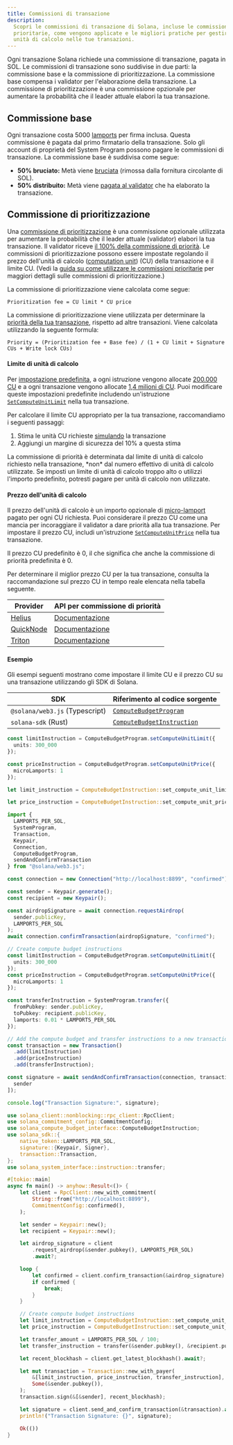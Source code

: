 ```yaml
---
title: Commissioni di transazione
description:
  Scopri le commissioni di transazione di Solana, incluse le commissioni base e
  prioritarie, come vengono applicate e le migliori pratiche per gestire le
  unità di calcolo nelle tue transazioni.
---
```


Ogni transazione Solana richiede una commissione di transazione, pagata in SOL.
Le commissioni di transazione sono suddivise in due parti: la commissione base e
la commissione di prioritizzazione. La commissione base compensa i validator per
l'elaborazione della transazione. La commissione di prioritizzazione è una
commissione opzionale per aumentare la probabilità che il leader attuale elabori
la tua transazione.

## Commissione base

Ogni transazione costa 5000 [lamports](/docs/references/terminology#lamport) per
firma inclusa. Questa commissione è pagata dal primo firmatario della
transazione. Solo gli account di proprietà del System Program possono pagare le
commissioni di transazione. La commissione base è suddivisa come segue:

- **50% bruciato:** Metà viene
  [bruciata](https://github.com/anza-xyz/agave/blob/v2.1.13/sdk/fee-calculator/src/lib.rs#L70)
  (rimossa dalla fornitura circolante di SOL).
- **50% distribuito:** Metà viene
  [pagata al validator](https://github.com/anza-xyz/agave/blob/e621336acad4f5d6e5b860eaa1b074b01c99253c/runtime/src/bank/fee_distribution.rs#L58-L62)
  che ha elaborato la transazione.

## Commissione di prioritizzazione

Una
[commissione di prioritizzazione](https://github.com/anza-xyz/agave/blob/v2.2.14/compute-budget/src/compute_budget_limits.rs#L47-L48)
è una commissione opzionale utilizzata per aumentare la probabilità che il
leader attuale (validator) elabori la tua transazione. Il validator riceve
[il 100% della commissione di priorità](https://github.com/solana-foundation/solana-improvement-documents/blob/main/proposals/0096-reward-collected-priority-fee-in-entirety.md).
Le commissioni di prioritizzazione possono essere impostate regolando il prezzo
dell'unità di calcolo
([computation unit](/docs/references/terminology#compute-units)) (CU) della
transazione e il limite CU. (Vedi la
[guida su come utilizzare le commissioni prioritarie](/developers/guides/advanced/how-to-use-priority-fees)
per maggiori dettagli sulle commissioni di prioritizzazione.)

La commissione di prioritizzazione viene calcolata come segue:

```text title="Prioritization fee formula"
Prioritization fee = CU limit * CU price
```

La commissione di prioritizzazione viene utilizzata per determinare la
[priorità della tua transazione](https://github.com/anza-xyz/agave/blob/v2.2.14/core/src/banking_stage/transaction_scheduler/receive_and_buffer.rs#L646),
rispetto ad altre transazioni. Viene calcolata utilizzando la seguente formula:

```text title="Transaction priority formula"
Priority = (Prioritization fee + Base fee) / (1 + CU limit + Signature CUs + Write lock CUs)
```

#### Limite di unità di calcolo

Per
[impostazione predefinita](https://github.com/anza-xyz/agave/blob/v2.1.13/compute-budget/src/compute_budget.rs#L149-L197),
a ogni istruzione vengono allocate
[200.000 CU](https://github.com/anza-xyz/agave/blob/v2.1.13/compute-budget/src/compute_budget_limits.rs#L10)
e a ogni transazione vengono allocate
[1,4 milioni di CU](https://github.com/anza-xyz/agave/blob/v2.1.13/compute-budget/src/compute_budget_limits.rs#L14).
Puoi modificare queste impostazioni predefinite includendo un'istruzione
[`SetComputeUnitLimit`](https://github.com/anza-xyz/agave/blob/v2.1.13/sdk/src/compute_budget.rs#L42-L44)
nella tua transazione.

Per calcolare il limite CU appropriato per la tua transazione, raccomandiamo i
seguenti passaggi:

1. Stima le unità CU richieste
   [simulando](/developers/guides/advanced/how-to-request-optimal-compute) la
   transazione
2. Aggiungi un margine di sicurezza del 10% a questa stima

<Callout type="warn">
  La commissione di priorità è determinata dal limite di unità di calcolo
  richiesto nella transazione, *non* dal numero effettivo di unità di calcolo
  utilizzate. Se imposti un limite di unità di calcolo troppo alto o utilizzi
  l'importo predefinito, potresti pagare per unità di calcolo non utilizzate.
</Callout>

#### Prezzo dell'unità di calcolo

Il prezzo dell'unità di calcolo è un importo opzionale di
[micro-lamport](/docs/references/terminology#micro-lamports) pagato per ogni CU
richiesta. Puoi considerare il prezzo CU come una mancia per incoraggiare il
validator a dare priorità alla tua transazione. Per impostare il prezzo CU,
includi un'istruzione
[`SetComputeUnitPrice`](https://github.com/anza-xyz/agave/blob/v2.1.13/sdk/src/compute_budget.rs#L48-L50)
nella tua transazione.

<Callout>
  Il prezzo CU predefinito è 0, il che significa che anche la commissione di
  priorità predefinita è 0.
</Callout>

Per determinare il miglior prezzo CU per la tua transazione, consulta la
raccomandazione sul prezzo CU in tempo reale elencata nella tabella seguente.

| Provider                                | API per commissione di priorità                                                    |
| --------------------------------------- | ---------------------------------------------------------------------------------- |
| [Helius](https://www.helius.dev/)       | [Documentazione](https://docs.helius.dev/solana-apis/priority-fee-api)             |
| [QuickNode](https://www.quicknode.com/) | [Documentazione](https://marketplace.quicknode.com/add-on/solana-priority-fee)     |
| [Triton](https://triton.one/)           | [Documentazione](https://docs.triton.one/chains/solana/improved-priority-fees-api) |

#### Esempio

Gli esempi seguenti mostrano come impostare il limite CU e il prezzo CU su una
transazione utilizzando gli SDK di Solana.

| SDK                            | Riferimento al codice sorgente                                                                                                 |
| ------------------------------ | ------------------------------------------------------------------------------------------------------------------------------ |
| `@solana/web3.js` (Typescript) | [`ComputeBudgetProgram`](https://github.com/solana-foundation/solana-web3.js/blob/v1.98.0/src/programs/compute-budget.ts#L218) |
| `solana-sdk` (Rust)            | [`ComputeBudgetInstruction`](https://github.com/anza-xyz/agave/blob/v2.1.13/sdk/src/compute_budget.rs#L17-L31)                 |

<CodeTabs storage="compute-budget">

```ts !! title="Typescript"
const limitInstruction = ComputeBudgetProgram.setComputeUnitLimit({
  units: 300_000
});

const priceInstruction = ComputeBudgetProgram.setComputeUnitPrice({
  microLamports: 1
});
```

```rust !! title="Rust"
let limit_instruction = ComputeBudgetInstruction::set_compute_unit_limit(300_000);

let price_instruction = ComputeBudgetInstruction::set_compute_unit_price(1);
```

</CodeTabs>

<CodeTabs storage="compute-budget" flags="r">

```ts !! title="Typescript"
import {
  LAMPORTS_PER_SOL,
  SystemProgram,
  Transaction,
  Keypair,
  Connection,
  ComputeBudgetProgram,
  sendAndConfirmTransaction
} from "@solana/web3.js";

const connection = new Connection("http://localhost:8899", "confirmed");

const sender = Keypair.generate();
const recipient = new Keypair();

const airdropSignature = await connection.requestAirdrop(
  sender.publicKey,
  LAMPORTS_PER_SOL
);
await connection.confirmTransaction(airdropSignature, "confirmed");

// Create compute budget instructions
const limitInstruction = ComputeBudgetProgram.setComputeUnitLimit({
  units: 300_000
});
const priceInstruction = ComputeBudgetProgram.setComputeUnitPrice({
  microLamports: 1
});

const transferInstruction = SystemProgram.transfer({
  fromPubkey: sender.publicKey,
  toPubkey: recipient.publicKey,
  lamports: 0.01 * LAMPORTS_PER_SOL
});

// Add the compute budget and transfer instructions to a new transaction
const transaction = new Transaction()
  .add(limitInstruction)
  .add(priceInstruction)
  .add(transferInstruction);

const signature = await sendAndConfirmTransaction(connection, transaction, [
  sender
]);

console.log("Transaction Signature:", signature);
```

```rust !! title="Rust"
use solana_client::nonblocking::rpc_client::RpcClient;
use solana_commitment_config::CommitmentConfig;
use solana_compute_budget_interface::ComputeBudgetInstruction;
use solana_sdk::{
    native_token::LAMPORTS_PER_SOL,
    signature::{Keypair, Signer},
    transaction::Transaction,
};
use solana_system_interface::instruction::transfer;

#[tokio::main]
async fn main() -> anyhow::Result<()> {
    let client = RpcClient::new_with_commitment(
        String::from("http://localhost:8899"),
        CommitmentConfig::confirmed(),
    );

    let sender = Keypair::new();
    let recipient = Keypair::new();

    let airdrop_signature = client
        .request_airdrop(&sender.pubkey(), LAMPORTS_PER_SOL)
        .await?;

    loop {
        let confirmed = client.confirm_transaction(&airdrop_signature).await?;
        if confirmed {
            break;
        }
    }

    // Create compute budget instructions
    let limit_instruction = ComputeBudgetInstruction::set_compute_unit_limit(300_000);
    let price_instruction = ComputeBudgetInstruction::set_compute_unit_price(1);

    let transfer_amount = LAMPORTS_PER_SOL / 100;
    let transfer_instruction = transfer(&sender.pubkey(), &recipient.pubkey(), transfer_amount);

    let recent_blockhash = client.get_latest_blockhash().await?;

    let mut transaction = Transaction::new_with_payer(
        &[limit_instruction, price_instruction, transfer_instruction],
        Some(&sender.pubkey()),
    );
    transaction.sign(&[&sender], recent_blockhash);

    let signature = client.send_and_confirm_transaction(&transaction).await?;
    println!("Transaction Signature: {}", signature);

    Ok(())
}
```

</CodeTabs>
